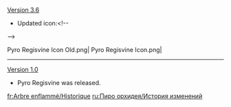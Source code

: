 {{Change History/Header}}
[[Version 3.6]]
* Updated icon:<!--
--><gallery>
Pyro Regisvine Icon Old.png|{{Color|Old}}
Pyro Regisvine Icon.png|{{Color|New}}
</gallery>
----
[[Version 1.0]]
* Pyro Regisvine was released.
<noinclude>


[[fr:Arbre enflammé/Historique]]
[[ru:Пиро орхидея/История изменений]]
</noinclude>
